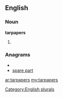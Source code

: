 ==English==

===Noun===
'''tarpapers'''

# {{plural of|[[tarpaper]]}}

===Anagrams===
* {{alphagram|aaepprrst}}
* [[spare part#English|spare part]]

[[Category:English plurals]]

[[ar:tarpapers]]
[[my:tarpapers]]